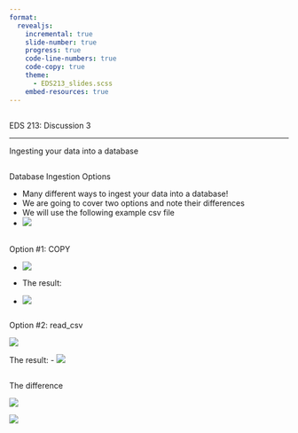 ```yaml
---
format: 
  revealjs:
    incremental: true
    slide-number: true
    progress: true
    code-line-numbers: true
    code-copy: true
    theme: 
      - EDS213_slides.scss
    embed-resources: true
---
```


##  {#title-slide data-menu-title="Title Slide" background="#cad2c5"}

[EDS 213: Discussion 3]{.custom-title}

<hr class="hr-off-white">

[Ingesting your data into a database]{.custom-subtitle}



##  {#Database-Ingestion-Options data-menu-title="Database Ingestion Options"}
[Database Ingestion Options]{.slide-title}

- Many different ways to ingest your data into a database! 
- We are going to cover two options and note their differences
- We will use the following example csv file
- ![](week3_screenshots/species_ex_screenshot.png)







##  {#Option1 data-menu-title="Option # 1"}
[Option #1: COPY]{.slide-title}

- ![](week3_screenshots/copy_tables_screenshot.png)

- The result: 
- ![](week3_screenshots/copy_result.png)


##  {#Option2 data-menu-title="Option # 2"}
[Option #2: read_csv]{.slide-title}

![](week3_screenshots/create_from_screenshot.png)

The result: 
- ![](week3_screenshots/create_from_result.png)


##  {#TheDifference data-menu-title="TheDifference"}
[The difference]{.slide-title}

![](week3_screenshots/copy_result.png)

![](week3_screenshots/create_from_result.png)

